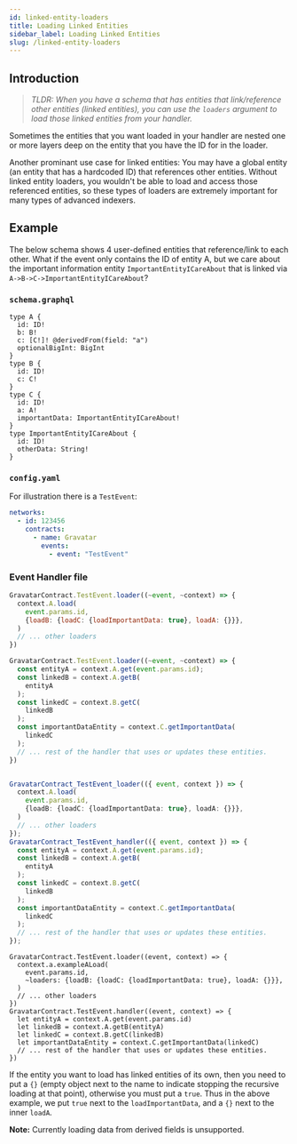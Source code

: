 ```yaml
---
id: linked-entity-loaders
title: Loading Linked Entities
sidebar_label: Loading Linked Entities
slug: /linked-entity-loaders
---
```



## Introduction

> _TLDR: When you have a schema that has entities that link/reference other entities (linked entities), you can use the `loaders` argument to load those linked entities from your handler._

Sometimes the entities that you want loaded in your handler are nested one or more layers deep on the entity that you have the ID for in the loader.

Another prominant use case for linked entities: You may have a global entity (an entity that has a hardcoded ID) that references other entities. Without linked entity loaders, you wouldn't be able to load and access those referenced entities, so these types of loaders are extremely important for many types of advanced indexers.

## Example

The below schema shows 4 user-defined entities that reference/link to each other. What if the event only contains the ID of entity A, but we care about the important information entity `ImportantEntityICareAbout` that is linked via `A->B->C->ImportantEntityICareAbout`?

### `schema.graphql`
```
type A {
  id: ID!
  b: B!
  c: [C!]! @derivedFrom(field: "a")
  optionalBigInt: BigInt
}
type B {
  id: ID!
  c: C!
}
type C {
  id: ID!
  a: A!
  importantData: ImportantEntityICareAbout!
}
type ImportantEntityICareAbout {
  id: ID!
  otherData: String!
}
```

### `config.yaml`

For illustration there is a `TestEvent`:
```yaml
networks:
  - id: 123456
    contracts:
      - name: Gravatar
        events:
          - event: "TestEvent"
```


### Event Handler file
<Tabs>
  <TabItem value="javascript" label="Javascript">

```javascript
GravatarContract.TestEvent.loader((~event, ~context) => {
  context.A.load(
    event.params.id,
    {loadB: {loadC: {loadImportantData: true}, loadA: {}}},
  )
  // ... other loaders
})

GravatarContract.TestEvent.loader((~event, ~context) => {
  const entityA = context.A.get(event.params.id);
  const linkedB = context.A.getB(
    entityA
  );
  const linkedC = context.B.getC(
    linkedB
  );
  const importantDataEntity = context.C.getImportantData(
    linkedC
  );
  // ... rest of the handler that uses or updates these entities.
})
```

  </TabItem>
  <TabItem value="typescript" label="Typescript">

```typescript

GravatarContract_TestEvent_loader(({ event, context }) => {
  context.A.load(
    event.params.id,
    {loadB: {loadC: {loadImportantData: true}, loadA: {}}},
  )
  // ... other loaders
});
GravatarContract_TestEvent_handler(({ event, context }) => {
  const entityA = context.A.get(event.params.id);
  const linkedB = context.A.getB(
    entityA
  );
  const linkedC = context.B.getC(
    linkedB
  );
  const importantDataEntity = context.C.getImportantData(
    linkedC
  );
  // ... rest of the handler that uses or updates these entities.
});
```
  </TabItem>
  <TabItem value="rescript" label="Rescript">

```rescript
GravatarContract.TestEvent.loader((event, context) => {
  context.a.exampleALoad(
    event.params.id,
    ~loaders: {loadB: {loadC: {loadImportantData: true}, loadA: {}}},
  )
  // ... other loaders
})
GravatarContract.TestEvent.handler((event, context) => {
  let entityA = context.A.get(event.params.id)
  let linkedB = context.A.getB(entityA)
  let linkedC = context.B.getC(linkedB)
  let importantDataEntity = context.C.getImportantData(linkedC)
  // ... rest of the handler that uses or updates these entities.
})
```
  </TabItem>
</Tabs>

If the entity you want to load has linked entities of its own, then you need to put a `{}` (empty object next to the name to indicate stopping the recursive loading at that point), otherwise you must put a `true`. Thus in the above example, we put `true` next to the `loadImportantData`, and a `{}` next to the inner `loadA`.

**Note:** Currently loading data from derived fields is unsupported.

